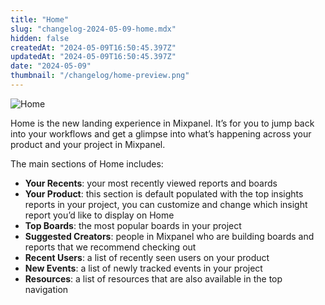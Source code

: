 ```yaml
---
title: "Home"
slug: "changelog-2024-05-09-home.mdx"
hidden: false
createdAt: "2024-05-09T16:50:45.397Z"
updatedAt: "2024-05-09T16:50:45.397Z"
date: "2024-05-09"
thumbnail: "/changelog/home-preview.png"
---
```


![Home](/changelog/home.png)

Home is the new landing experience in Mixpanel. It’s for you to jump back into your workflows and get a glimpse into what’s happening across your product and your project in Mixpanel.

The main sections of Home includes:

- **Your Recents**: your most recently viewed reports and boards
- **Your Product**: this section is default populated with the top insights reports in your project, you can customize and change which insight report you’d like to display on Home
- **Top Boards**: the most popular boards in your project
- **Suggested Creators**: people in Mixpanel who are building boards and reports that we recommend checking out
- **Recent Users**: a list of recently seen users on your product
- **New Events**: a list of newly tracked events in your project
- **Resources**: a list of resources that are also available in the top navigation
